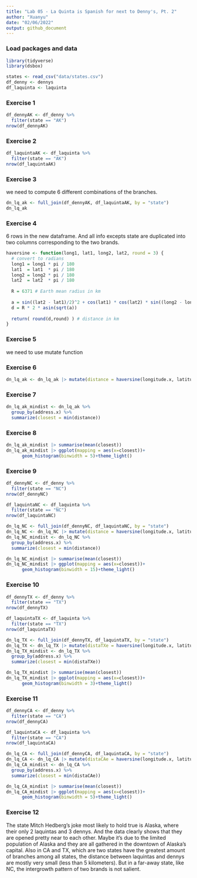 ```yaml
---
title: "Lab 05 - La Quinta is Spanish for next to Denny's, Pt. 2"
author: "Xuanyu"
date: "02/06/2022"
output: github_document
---
```


### Load packages and data

```r
library(tidyverse) 
library(dsbox) 
```

```r
states <- read_csv("data/states.csv")
df_denny <- dennys
df_laquinta <- laquinta
```

### Exercise 1

```r
df_dennyAK <- df_denny %>%
  filter(state == "AK")
nrow(df_dennyAK)
```


### Exercise 2

```r
df_laquintaAK <- df_laquinta %>%
  filter(state == "AK")
nrow(df_laquintaAK)
```

### Exercise 3
we need to compute 6 different combinations of the branches.

```r
dn_lq_ak <- full_join(df_dennyAK, df_laquintaAK, by = "state")
dn_lq_ak
```



### Exercise 4

6 rows in the new dataframe. And all info excepts state are duplicated into two columns corresponding to the two brands.

```r
haversine <- function(long1, lat1, long2, lat2, round = 3) {
  # convert to radians
  long1 = long1 * pi / 180
  lat1  = lat1  * pi / 180
  long2 = long2 * pi / 180
  lat2  = lat2  * pi / 180
  
  R = 6371 # Earth mean radius in km
  
  a = sin((lat2 - lat1)/2)^2 + cos(lat1) * cos(lat2) * sin((long2 - long1)/2)^2
  d = R * 2 * asin(sqrt(a))
  
  return( round(d,round) ) # distance in km
}
```


### Exercise 5

we need to use mutate function
      

### Exercise 6

```r
dn_lq_ak <- dn_lq_ak |> mutate(distance = haversine(longitude.x, latitude.x, longitude.y, latitude.y))
```

### Exercise 7
```r
dn_lq_ak_mindist <- dn_lq_ak %>%
  group_by(address.x) %>%
  summarize(closest = min(distance))
```

### Exercise 8
```r
dn_lq_ak_mindist |> summarise(mean(closest))
dn_lq_ak_mindist |> ggplot(mapping = aes(x=closest))+
      geom_histogram(binwidth = 5)+theme_light()
```


### Exercise 9
```r
df_dennyNC <- df_denny %>%
  filter(state == "NC")
nrow(df_dennyNC)

df_laquintaNC <- df_laquinta %>%
  filter(state == "NC")
nrow(df_laquintaNC)

dn_lq_NC <- full_join(df_dennyNC, df_laquintaNC, by = "state")
dn_lq_NC <- dn_lq_NC |> mutate(distance = haversine(longitude.x, latitude.x, longitude.y, latitude.y))
dn_lq_NC_mindist <- dn_lq_NC %>%
  group_by(address.x) %>%
  summarize(closest = min(distance))

dn_lq_NC_mindist |> summarise(mean(closest))
dn_lq_NC_mindist |> ggplot(mapping = aes(x=closest))+
      geom_histogram(binwidth = 15)+theme_light()
```


### Exercise 10
```r
df_dennyTX <- df_denny %>%
  filter(state == "TX")
nrow(df_dennyTX)

df_laquintaTX <- df_laquinta %>%
  filter(state == "TX")
nrow(df_laquintaTX)

dn_lq_TX <- full_join(df_dennyTX, df_laquintaTX, by = "state")
dn_lq_TX <- dn_lq_TX |> mutate(distaTXe = haversine(longitude.x, latitude.x, longitude.y, latitude.y))
dn_lq_TX_mindist <- dn_lq_TX %>%
  group_by(address.x) %>%
  summarize(closest = min(distaTXe))

dn_lq_TX_mindist |> summarise(mean(closest))
dn_lq_TX_mindist |> ggplot(mapping = aes(x=closest))+
      geom_histogram(binwidth = 3)+theme_light()
```

### Exercise 11
```r
df_dennyCA <- df_denny %>%
  filter(state == "CA")
nrow(df_dennyCA)

df_laquintaCA <- df_laquinta %>%
  filter(state == "CA")
nrow(df_laquintaCA)

dn_lq_CA <- full_join(df_dennyCA, df_laquintaCA, by = "state")
dn_lq_CA <- dn_lq_CA |> mutate(distaCAe = haversine(longitude.x, latitude.x, longitude.y, latitude.y))
dn_lq_CA_mindist <- dn_lq_CA %>%
  group_by(address.x) %>%
  summarize(closest = min(distaCAe))

dn_lq_CA_mindist |> summarise(mean(closest))
dn_lq_CA_mindist |> ggplot(mapping = aes(x=closest))+
      geom_histogram(binwidth = 5)+theme_light()
```


### Exercise 12
The state Mitch Hedberg’s joke most likely to hold true is Alaska, where their only 2 laquintas and 3 dennys. And the data clearly shows that they are opened pretty near to each other. Maybe it's due to the limited population of Alaska and they are all gathered in the downtown of Alaska's capital. Also in CA and TX, which are two states have the greatest amount of branches among all states, the distance between laquintas and dennys are mostly very small (less than 5 kilometers). But in a far-away state, like NC, the intergrowth pattern of two brands is not salient. 
